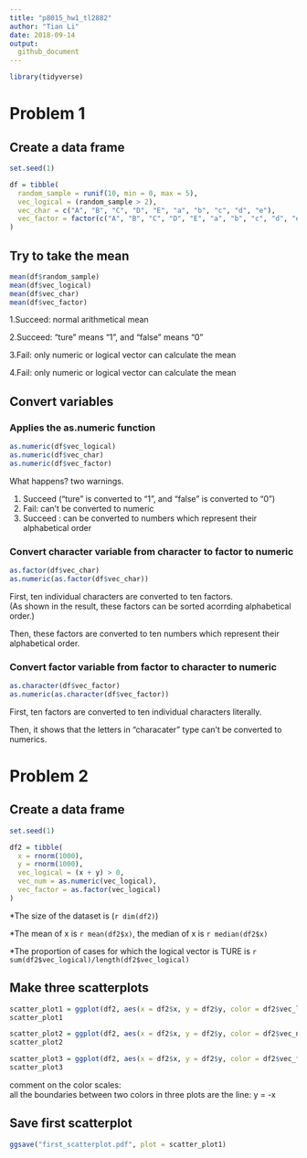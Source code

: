 ```yaml
---
title: "p8015_hw1_tl2882"
author: "Tian Li"
date: 2018-09-14
output:
  github_document
---
```


```r
library(tidyverse)
```

# Problem 1

## Create a data frame
```r
set.seed(1)

df = tibble(
  random_sample = runif(10, min = 0, max = 5),
  vec_logical = (random_sample > 2),
  vec_char = c("A", "B", "C", "D", "E", "a", "b", "c", "d", "e"),
  vec_factor = factor(c("A", "B", "C", "D", "E", "a", "b", "c", "d", "e"))
)
```

## Try to take the mean
```r
mean(df$random_sample)
mean(df$vec_logical)
mean(df$vec_char)
mean(df$vec_factor)
```

1.Succeed: normal arithmetical mean

2.Succeed: "ture" means "1", and "false" means "0"

3.Fail: only numeric or logical vector can calculate the mean

4.Fail: only numeric or logical vector can calculate the mean

## Convert variables

### Applies the as.numeric function
```r
as.numeric(df$vec_logical)
as.numeric(df$vec_char)
as.numeric(df$vec_factor)
```

What happens? two warnings.

1. Succeed ("ture" is converted to "1", and "false" is converted to "0")  
2. Fail: can't be converted to numeric  
3. Succeed : can be converted to numbers which represent their alphabetical order

### Convert character variable from character to factor to numeric
```r
as.factor(df$vec_char)
as.numeric(as.factor(df$vec_char))
```
First, ten individual characters are converted to ten factors.  
(As shown in the result, these factors can be sorted acorrding alphabetical order.)

Then, these factors are converted to ten numbers which represent their alphabetical order.

### Convert factor variable from factor to character to numeric
```r
as.character(df$vec_factor)
as.numeric(as.character(df$vec_factor))
```
First, ten factors are converted to ten individual characters literally.

Then, it shows that the letters in "characater" type can't be converted to numerics.

# Problem 2

## Create a data frame

```r
set.seed(1)

df2 = tibble(
  x = rnorm(1000),
  y = rnorm(1000),
  vec_logical = (x + y) > 0,
  vec_num = as.numeric(vec_logical),
  vec_factor = as.factor(vec_logical)
)
```

*The size of the dataset is (`r dim(df2)`)

*The mean of x is `r mean(df2$x)`,
the median of x is `r median(df2$x)`

*The proportion of cases for which the logical vector is TURE is
`r sum(df2$vec_logical)/length(df2$vec_logical)`

## Make three scatterplots

```r
scatter_plot1 = ggplot(df2, aes(x = df2$x, y = df2$y, color = df2$vec_logical)) + geom_point() 
scatter_plot1

scatter_plot2 = ggplot(df2, aes(x = df2$x, y = df2$y, color = df2$vec_num)) + geom_point()
scatter_plot2

scatter_plot3 = ggplot(df2, aes(x = df2$x, y = df2$y, color = df2$vec_factor)) + geom_point()
scatter_plot3
```

comment on the color scales:  
all the boundaries between two colors in three plots are the line: y = -x

## Save first scatterplot
```r
ggsave("first_scatterplot.pdf", plot = scatter_plot1)
```